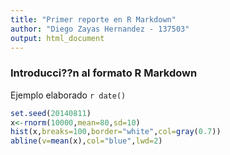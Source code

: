 ```yaml
---
title: "Primer reporte en R Markdown"
author: "Diego Zayas Hernandez - 137503"
output: html_document
---
```


### Introducci??n al formato R Markdown

Ejemplo elaborado `r date()`

```r
set.seed(20140811)
x<-rnorm(10000,mean=80,sd=10)
hist(x,breaks=100,border="white",col=gray(0.7))
abline(v=mean(x),col="blue",lwd=2)
```


